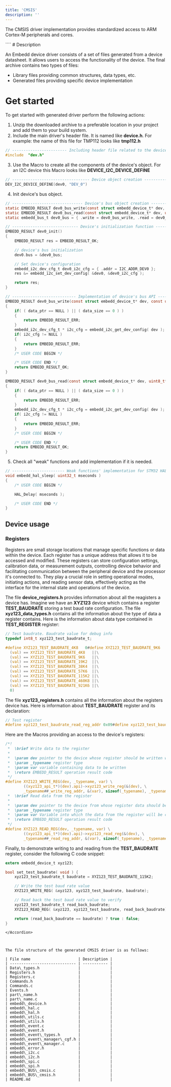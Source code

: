 ```yaml
---
title: 'CMSIS'
description: ''
---
```


The CMSIS driver implementation provides standardized access to ARM Cortex-M peripherals and cores.

<Accordion title="ReadMe" defaultOpen={false}>
  ````
  # Description

  An Embedd device driver consists of a set of files generated from a device datasheet. It allows users to access the functionality of the device.
  The final archive contains two types of files:

  - Library files providing common structures, data types, etc.
  - Generated files providing specific device implementation

  # Get started

  To get started with generated driver perform the following actions:
   1. Unzip the downloaded archive to a preferable location in your project and add them to your build system.
   2. Include the main driver's header file. It is named like **device.h**. For example: the name of this file for TMP112 looks like **tmp112.h**
  ```c
  // ------------------------ Including header file related to the device ----------------------- //
  #include  "dev.h"
  ```
   3. Use the Macro to create all the components of the device's object. For an I2C device this Macro looks like **DEVICE\_I2C\_DEVICE\_DEFINE**
  ```c
  // ---------------------------------- Device object creation ---------------------------------- //
  DEV_I2C_DEVICE_DEFINE(dev0, "DEV_0")
  ```
   4. Init device's bus object.
  ```c
  // ------------------------------- Device's bus object creation ------------------------------- //
  static EMBEDD_RESULT dev0_bus_write(const struct embedd_device_t* dev, const uint8_t* data_ptr, uint32_t data_size);
  static EMBEDD_RESULT dev0_bus_read(const struct embedd_device_t* dev, uint8_t* data_ptr, uint32_t data_size);
  static embedd_bus_t dev0_bus = { .write = dev0_bus_write, .read = dev0_bus_read };

  // ----------------------------- Device's initialization function ------------------------------ //
  EMBEDD_RESULT dev0_init()
  {
      EMBEDD_RESULT res = EMBEDD_RESULT_OK;

      // device's bus initialization
      dev0.bus = &dev0_bus;

      // Set device's configuration
      embedd_i2c_dev_cfg_t dev0_i2c_cfg = { .addr = I2C_ADDR_DEV0 };
      res &= embedd_i2c_set_dev_config( &dev0, &dev0_i2c_cfg );

      return res;
  }

  // ---------------------------- Implementation of device's bus API ---------------------------- //
  EMBEDD_RESULT dev0_bus_write(const struct embedd_device_t* dev, const uint8_t* data_ptr, uint32_t data_size)
  {
      if( ( data_ptr == NULL ) || ( data_size == 0 ) )
      {
          return EMBEDD_RESULT_ERR;
      }
      embedd_i2c_dev_cfg_t * i2c_cfg = embedd_i2c_get_dev_config( dev );
      if( i2c_cfg != NULL )
      {
          return EMBEDD_RESULT_ERR;
      }
      /* USER CODE BEGIN */

      /* USER CODE END */
      return EMBEDD_RESULT_OK;
  }

  EMBEDD_RESULT dev0_bus_read(const struct embedd_device_t* dev, uint8_t* data_ptr, uint32_t data_size)
  {
      if( ( data_ptr == NULL ) || ( data_size == 0 ) )
      {
          return EMBEDD_RESULT_ERR;
      }
      embedd_i2c_dev_cfg_t * i2c_cfg = embedd_i2c_get_dev_config( dev );
      if( i2c_cfg != NULL )
      {
          return EMBEDD_RESULT_ERR;
      }
      /* USER CODE BEGIN */

      /* USER CODE END */
      return EMBEDD_RESULT_OK;
  }
  ```

   5. Check all "weak" functions and add implementation if it is needed.
  ```c
  // ----------------------- Weak functions' implementation for STM32 HAL ----------------------- //
  void embedd_hal_sleep( uint32_t mseconds )
  {
      /* USER CODE BEGIN */

      HAL_Delay( mseconds );

      /* USER CODE END */
  }
  ```

  ## Device usage

  ### Registers

  Registers are small storage locations that manage specific functions or data within the device. Each register has a unique address that allows it to be accessed and modified. These registers can store configuration settings, calibration data, or measurement outputs, controlling device behavior and facilitating communication between the peripheral device and the processor it's connected to. They play a crucial role in setting operational modes, initiating actions, and reading sensor data, effectively acting as the interface for the internal state and operations of the device.

  The file **device\_registers.h** provides information about all the reagisters a device has.
  Imagine we have an **XYZ123** device which contains a register **TEST\_BAUDRATE** storing a test baud rate configuration.
  The file **xyz123\_data\_types.h** contains all the information about the type of data a register contains.
  Here is the information about data type contained in **TEST\_REGISTER** register:

  ```c
  // Test baudrate. Baudrate value for debug info
  typedef int8_t xyz123_test_baudrate_t;

  #define XYZ123_TEST_BAUDRATE_4K8   0#define XYZ123_TEST_BAUDRATE_9K6   1#define XYZ123_TEST_BAUDRATE_19K2  2#define XYZ123_TEST_BAUDRATE_38K4  3#define XYZ123_TEST_BAUDRATE_57K6  4#define XYZ123_TEST_BAUDRATE_115K2 5#define XYZ123_TEST_BAUDRATE_460K8 6#define XYZ123_TEST_BAUDRATE_921K6 7#define XYZ123_TEST_BAUDRATE_DEFAULT 1#define XYZ123_TEST_BAUDRATE_VALID(val) (\
    (val) == XYZ123_TEST_BAUDRATE_4K8   ||\
    (val) == XYZ123_TEST_BAUDRATE_9K6   ||\
    (val) == XYZ123_TEST_BAUDRATE_19K2  ||\
    (val) == XYZ123_TEST_BAUDRATE_38K4  ||\
    (val) == XYZ123_TEST_BAUDRATE_57K6  ||\
    (val) == XYZ123_TEST_BAUDRATE_115K2 ||\
    (val) == XYZ123_TEST_BAUDRATE_460K8 ||\
    (val) == XYZ123_TEST_BAUDRATE_921K6 ||\
    0)
  ```

  The file **xyz123\_registers.h** contains all the information about the registers device has.
  Here is information about **TEST\_BAUDRATE** register and its declaration:

  ```c
  // Test register
  #define xyz123_test_baudrate_read_reg_addr 0x09#define xyz123_test_baudrate_write_reg_addr 0x09#define xyz123_test_baudrate_delay 0typedef xyz123_test_baudrate_t xyz123_test_baudrate;
  ```

  Here are the Macros providing an access to the device's registers:

  ```c
  /*!
   *  \brief Write data to the register
   *
   *  \param dev pointer to the device whose register should be written with data
   *  \param _typename register type
   *  \param var variable containing data to be written
   *  \return EMBEDD_RESULT operation result code
   */
  #define XYZ123_WRITE_REG(dev, _typename, var) \
          ((xyz123_api_t*)(dev).api)->xyz123_write_reg(&(dev), \
          _typename##_write_reg_addr, &(var), sizeof(_typename), _typename##_delay)/*!
   *  \brief Read data from the register
   *
   *  \param dev pointer to the device from whose register data should be read
   *  \param _typename register type
   *  \param var Variable into which the data from the register will be copied
   *  \return EMBEDD_RESULT operation result code
   */
  #define XYZ123_READ_REG(dev, _typename, var) \
          ((xyz123_api_t*)(dev).api)->xyz123_read_reg(&(dev), \
          _typename##_read_reg_addr, &(var), sizeof(_typename), _typename##_delay)
  ```

  Finally, to demonstrate writing to and reading from the **TEST\_BAUDRATE** register, consider the following C code snippet:

  ```c
  extern embedd_device_t xyz123;

  bool set_test_baudrate( void ) {
      xyz123_test_baudrate_t baudrate = XYZ123_TEST_BAUDRATE_115K2;

      // Write the test baud rate value
      XYZ123_WRITE_REG( &xyz123, xyz123_test_baudrate, baudrate);

      // Read back the test baud rate value to verify
      xyz123_test_baudrate_t read_back_baudrate;
      XYZ123_READ_REG( &xyz123, xyz123_test_baudrate, read_back_baudrate);

      return (read_back_baudrate == baudrate) ? true : false;
  }
  ```
  ````
</Accordion>



The file structure of the generated CMSIS driver is as follows:

| File name                     | Description |
| ----------------------------- | ----------- |
| Data\_types.h                 |             |
| Registers.h                   |             |
| Registers.c                   |             |
| Commands.h                    |             |
| Commands.c                    |             |
| Events.h                      |             |
| part\_name.h                  |             |
| part\_name.c                  |             |
| embedd\_device.h              |             |
| embedd\_hal.c                 |             |
| embedd\_hal.h                 |             |
| embedd\_utils.c               |             |
| embedd\_utils.h               |             |
| embedd\_event.c               |             |
| embedd\_event.h               |             |
| embedd\_event\_types.h        |             |
| embedd\_event\_manager\_cgf.h |             |
| embedd\_event\_manager.c      |             |
| embedd\_error.h               |             |
| embedd\_i2c.c                 |             |
| embedd\_i2c.h                 |             |
| embedd\_spi.c                 |             |
| embedd\_spi.h                 |             |
| embedd\_BUS\_cmsis.c          |             |
| embedd\_BUS\_cmsis.h          |             |
| README.md                     |             |